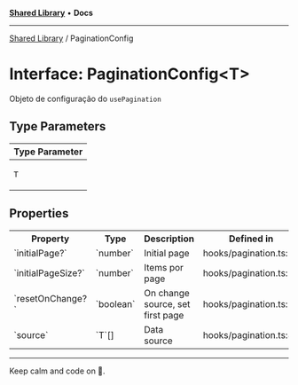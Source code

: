 
<Meta title="Libs/Shared/interfaces/PaginationConfig" />



[**Shared Library**](/?path=/docs/libs-shared-overview--page) • **Docs**

***

[Shared Library](/?path=/docs/libs-shared-overview--page) / PaginationConfig

# Interface: PaginationConfig\<T\>

Objeto de configuração do `usePagination`

## Type Parameters

<table>
<thead>
<tr>
<th>Type Parameter</th>
</tr>
</thead>
<tbody>
<tr>
<td>

`T`

</td>
</tr>
</tbody>
</table>

## Properties

<table>
<tr><th>Property</th><th>Type</th><th>Description</th><th>Defined in</th></tr>
<tr></tr>
<tr><td>`initialPage?`</td><td>`number`</td><td>Initial page</td><td>hooks/pagination.ts:10</td></tr>
<tr><td>`initialPageSize?`</td><td>`number`</td><td>Items por page</td><td>hooks/pagination.ts:12</td></tr>
<tr><td>`resetOnChange?`</td><td>`boolean`</td><td>On change source, set first page</td><td>hooks/pagination.ts:14</td></tr>
<tr><td>`source`</td><td>`T`[]</td><td>Data source</td><td>hooks/pagination.ts:8</td></tr>
</table>


***

Keep calm and code on 🤘.